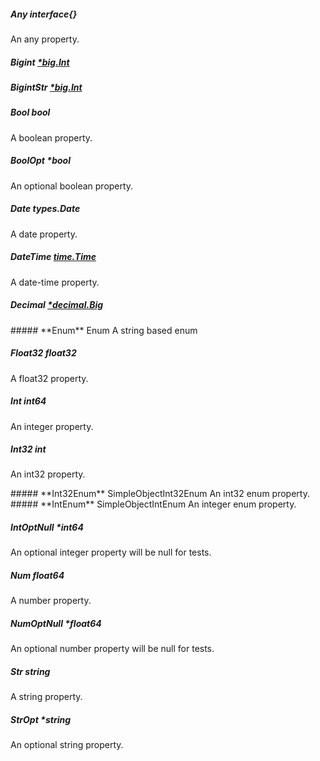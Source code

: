 
##### **Any** interface{}
An any property.

##### **Bigint** [*big.Int](https://pkg.go.dev/math/big#Int)

##### **BigintStr** [*big.Int](https://pkg.go.dev/math/big#Int)

##### **Bool** bool
A boolean property.

##### **BoolOpt** *bool
An optional boolean property.

##### **Date** types.Date
A date property.

##### **DateTime** [time.Time](https://pkg.go.dev/time#Time)
A date-time property.

##### **Decimal** [*decimal.Big](https://pkg.go.dev/github.com/ericlagergren/decimal#Big)

<Collapsible>
    ##### **Enum** Enum
    A string based enum
    <Collapsible.Break/>
    <Enum/>
</Collapsible>

##### **Float32** float32
A float32 property.

##### **Int** int64
An integer property.

##### **Int32** int
An int32 property.

<Collapsible>
    ##### **Int32Enum** SimpleObjectInt32Enum
    An int32 enum property.
    <Collapsible.Break/>
    <SimpleObjectInt32Enum/>
</Collapsible>

<Collapsible>
    ##### **IntEnum** SimpleObjectIntEnum
    An integer enum property.
    <Collapsible.Break/>
    <SimpleObjectIntEnum/>
</Collapsible>

##### **IntOptNull** *int64
An optional integer property will be null for tests.

##### **Num** float64
A number property.

##### **NumOptNull** *float64
An optional number property will be null for tests.

##### **Str** string
A string property.

##### **StrOpt** *string
An optional string property.

